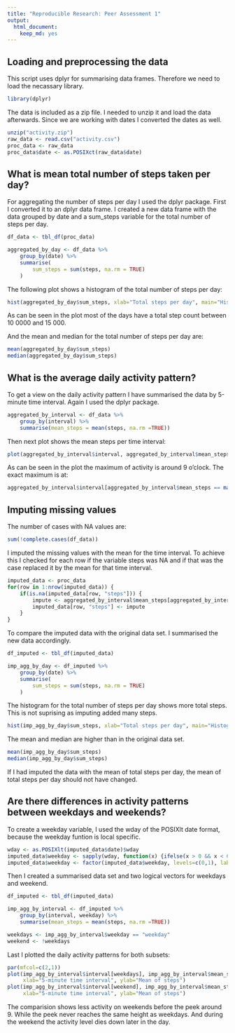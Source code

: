 ```yaml
---
title: "Reproducible Research: Peer Assessment 1"
output: 
  html_document:
    keep_md: yes
---
```



## Loading and preprocessing the data

This script uses dplyr for summarising data frames. Therefore we need to load the necassary library.

```r
library(dplyr)
```

The data is included as a zip file. I needed to unzip it and load the data afterwards. Since we are working with dates I converted the dates as well.

```r
unzip("activity.zip")
raw_data <- read.csv("activity.csv")
proc_data <- raw_data
proc_data$date <- as.POSIXct(raw_data$date)
```

## What is mean total number of steps taken per day?

For aggregating the number of steps per day I used the dplyr package. First I converted it to an dplyr data frame. I created a new data frame with the data grouped by date and a sum_steps variable for the total number of steps per day.

```r
df_data <- tbl_df(proc_data)

aggregated_by_day <- df_data %>% 
    group_by(date) %>% 
    summarise(
        sum_steps = sum(steps, na.rm = TRUE)
    )
```

The following plot shows a histogram of the total number of steps per day:

```r
hist(aggregated_by_day$sum_steps, xlab="Total steps per day", main="Histogram of total steps per day")
```

As can be seen in the plot most of the days have a total step count between 10 0000 and 15 000.

And the mean and median for the total number of steps per day are:

```r
mean(aggregated_by_day$sum_steps)
median(aggregated_by_day$sum_steps)
```

## What is the average daily activity pattern?

To get a view on the daily activity pattern I have summarised the data by 5-minute time interval. Again I used the dplyr package.

```r
aggregated_by_interval <- df_data %>%
    group_by(interval) %>%
    summarise(mean_steps = mean(steps, na.rm =TRUE))
```

Then next plot shows the mean steps per time interval:

```r
plot(aggregated_by_interval$interval, aggregated_by_interval$mean_steps, type="l", xlab="5-minute time interval", ylab="Mean of steps", main="Daily activity pattern")
```

As can be seen in the plot the maximum of activity is around 9 o'clock. The exact maximum is at:

```r
aggregated_by_interval$interval[aggregated_by_interval$mean_steps == max(aggregated_by_interval$mean_steps)]
```

## Imputing missing values

The number of cases with NA values are:

```r
sum(!complete.cases(df_data))
```

I imputed the missing values with the mean for the time interval. To achieve this I checked for each row if the variable steps was NA and if that was the case replaced it by the mean for that time interval.

```r
imputed_data <- proc_data
for(row in 1:nrow(imputed_data)) {
    if(is.na(imputed_data[row, "steps"])) {
        impute <- aggregated_by_interval$mean_steps[aggregated_by_interval$interval == imputed_data[row, "interval"]]
        imputed_data[row, "steps"] <- impute
    }
}
```

To compare the imputed data with the original data set. I summarised the new data accordingly.

```r
df_imputed <- tbl_df(imputed_data)

imp_agg_by_day <- df_imputed %>% 
    group_by(date) %>%
    summarise(
        sum_steps = sum(steps, na.rm = TRUE)
    )
```

The histogram for the total number of steps per day shows more total steps. This is not suprising as imputing added many steps.

```r
hist(imp_agg_by_day$sum_steps, xlab="Total steps per day", main="Histogram of total steps per day")
```

The mean and median are higher than in the original data set.

```r
mean(imp_agg_by_day$sum_steps)
median(imp_agg_by_day$sum_steps)
```

If I had imputed the data with the mean of total steps per day, the mean of total steps per day should not have changed.

## Are there differences in activity patterns between weekdays and weekends?

To create a weekday variable, I used the wday of the POSIXlt date format, because the weekday funtion is local specific.

```r
wday <- as.POSIXlt(imputed_data$date)$wday
imputed_data$weekday <- sapply(wday, function(x) {ifelse(x > 0 && x < 6, 1, 0)} )
imputed_data$weekday <- factor(imputed_data$weekday, levels=c(0,1), labels=c("weekend","weekday"))
```

Then I created a summarised data set and two logical vectors for weekdays and weekend.

```r
df_imputed <- tbl_df(imputed_data)

imp_agg_by_interval <- df_imputed %>%
    group_by(interval, weekday) %>%
    summarise(mean_steps = mean(steps, na.rm =TRUE))

weekdays <- imp_agg_by_interval$weekday == "weekday"
weekend <- !weekdays
```

Last I plotted the daily activity patterns for both subsets:

```r
par(mfcol=c(2,1))
plot(imp_agg_by_interval$interval[weekdays], imp_agg_by_interval$mean_steps[weekdays], type="l", 
     xlab="5-minute time interval", ylab="Mean of steps")
plot(imp_agg_by_interval$interval[weekend], imp_agg_by_interval$mean_steps[weekend], type="l", 
     xlab="5-minute time interval", ylab="Mean of steps")
```

The comparision shows less activity on weekends before the peek around 9. While the peek never reaches the same height as weekdays. And during the weekend the activity level dies down later in the day.